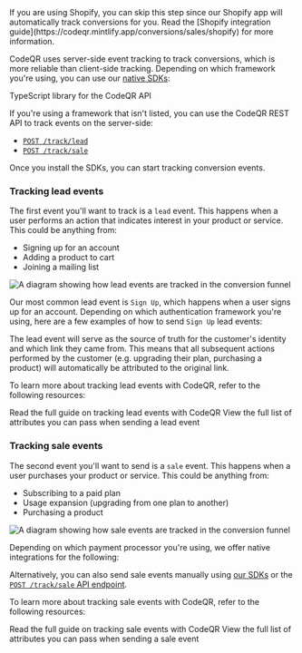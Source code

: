 
<Tip>
  If you are using Shopify, you can skip this step since our Shopify app will
  automatically track conversions for you. Read the [Shopify integration
  guide](https://codeqr.mintlify.app/conversions/sales/shopify) for more information.
</Tip>

CodeQR uses server-side event tracking to track conversions, which is more reliable than client-side tracking. Depending on which framework you're using, you can use our [native SDKs](/sdks/overview):

<CardGroup>
  <Card title="TypeScript" icon="npm" href="/sdks/typescript" horizontal>
    TypeScript library for the CodeQR API
  </Card>
</CardGroup>

If you're using a framework that isn't listed, you can use the CodeQR REST API to track events on the server-side:

- [`POST /track/lead`](https://codeqr.mintlify.app/api-reference/endpoint/track-lead)
- [`POST /track/sale`](https://codeqr.mintlify.app/api-reference/endpoint/track-sale)

Once you install the SDKs, you can start tracking conversion events.

### Tracking lead events

The first event you'll want to track is a `lead` event. This happens when a user performs an action that indicates interest in your product or service. This could be anything from:

- Signing up for an account
- Adding a product to cart
- Joining a mailing list

<Frame>
  <img
    className="rounded-lg border border-gray-100"
    src="https://assets.codeqr.io/help/conversion-lead-event.png"
    alt="A diagram showing how lead events are tracked in the conversion funnel"
  />
</Frame>

Our most common lead event is `Sign Up`, which happens when a user signs up for an account. Depending on which authentication framework you're using, here are a few examples of how to send `Sign Up` lead events:

<AuthProviders />

The lead event will serve as the source of truth for the customer's identity and which link they came from. This means that all subsequent actions performed by the customer (e.g. upgrading their plan, purchasing a product) will automatically be attributed to the original link.

To learn more about tracking lead events with CodeQR, refer to the following resources:

<CardGroup cols={2}>
  <Card
    title="Tracking lead events"
    icon="book-open"
    href="https://codeqr.mintlify.app/conversions/leads/introduction"
  >
    Read the full guide on tracking lead events with CodeQR
  </Card>
  <Card
    title="POST /track/lead endpoint"
    icon="code"
    href="https://codeqr.mintlify.app/api-reference/endpoint/track-lead"
  >
    View the full list of attributes you can pass when sending a lead event
  </Card>
</CardGroup>

### Tracking sale events

The second event you'll want to send is a `sale` event. This happens when a user purchases your product or service. This could be anything from:

- Subscribing to a paid plan
- Usage expansion (upgrading from one plan to another)
- Purchasing a product

<Frame>
  <img
    className="rounded-lg border border-gray-100"
    src="https://assets.codeqr.io/help/conversion-sale-event.png"
    alt="A diagram showing how sale events are tracked in the conversion funnel"
  />
</Frame>

Depending on which payment processor you're using, we offer native integrations for the following:

<CardGroup cols={2}>
  <Card
    title="Stripe"
    icon="stripe"
    href="https://codeqr.mintlify.app/conversions/sales/stripe"
    horizontal
  />
  <Card
    title="Shopify"
    icon="shopify"
    href="https://codeqr.mintlify.app/conversions/sales/shopify"
    horizontal
  />
</CardGroup>

Alternatively, you can also send sale events manually using [our SDKs](/sdks/overview) or the [`POST /track/sale` API endpoint](https://codeqr.mintlify.app/api-reference/endpoint/track-sale).

To learn more about tracking sale events with CodeQR, refer to the following resources:

<CardGroup cols={2}>
  <Card
    title="Tracking sale events"
    icon="book-open"
    href="https://codeqr.mintlify.app/conversions/sales/introduction"
  >
    Read the full guide on tracking sale events with CodeQR
  </Card>
  <Card
    title="POST /track/sale endpoint"
    icon="code"
    href="https://codeqr.mintlify.app/api-reference/endpoint/track-sale"
  >
    View the full list of attributes you can pass when sending a sale event
  </Card>
</CardGroup>

